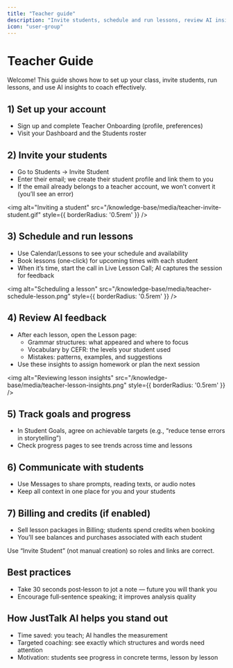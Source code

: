 ```yaml
---
title: "Teacher guide"
description: "Invite students, schedule and run lessons, review AI insights, and track progress"
icon: "user-group"
---
```


# Teacher Guide

Welcome! This guide shows how to set up your class, invite students, run lessons, and use AI insights to coach effectively.

## 1) Set up your account
- Sign up and complete Teacher Onboarding (profile, preferences)
- Visit your Dashboard and the Students roster

## 2) Invite your students
- Go to Students → Invite Student
- Enter their email; we create their student profile and link them to you
- If the email already belongs to a teacher account, we won’t convert it (you’ll see an error)

<img alt="Inviting a student" src="/knowledge-base/media/teacher-invite-student.gif" style={{ borderRadius: '0.5rem' }} />

## 3) Schedule and run lessons
- Use Calendar/Lessons to see your schedule and availability
- Book lessons (one‑click) for upcoming times with each student
- When it’s time, start the call in Live Lesson Call; AI captures the session for feedback

<img alt="Scheduling a lesson" src="/knowledge-base/media/teacher-schedule-lesson.png" style={{ borderRadius: '0.5rem' }} />

## 4) Review AI feedback
- After each lesson, open the Lesson page:
  - Grammar structures: what appeared and where to focus
  - Vocabulary by CEFR: the levels your student used
  - Mistakes: patterns, examples, and suggestions
- Use these insights to assign homework or plan the next session

<img alt="Reviewing lesson insights" src="/knowledge-base/media/teacher-lesson-insights.png" style={{ borderRadius: '0.5rem' }} />

## 5) Track goals and progress
- In Student Goals, agree on achievable targets (e.g., “reduce tense errors in storytelling”)
- Check progress pages to see trends across time and lessons

## 6) Communicate with students
- Use Messages to share prompts, reading texts, or audio notes
- Keep all context in one place for you and your students

## 7) Billing and credits (if enabled)
- Sell lesson packages in Billing; students spend credits when booking
- You’ll see balances and purchases associated with each student

<Note>
  Use “Invite Student” (not manual creation) so roles and links are correct.
</Note>

## Best practices
- Take 30 seconds post‑lesson to jot a note — future you will thank you
- Encourage full‑sentence speaking; it improves analysis quality

## How JustTalk AI helps you stand out
- Time saved: you teach; AI handles the measurement
- Targeted coaching: see exactly which structures and words need attention
- Motivation: students see progress in concrete terms, lesson by lesson
